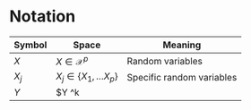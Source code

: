 # Notation {-}

| Symbol | Space | Meaning |
|-----|----|--------|
| $X$  | $X \in \mathcal{X}^p$ | Random variables  |
| $X_j$ | $X_j \in \{X_1, \ldots X_p\}$ | Specific random variables |
| $Y$ | $Y \in \mathbb{R}^k | 
